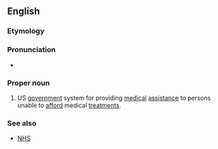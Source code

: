 ==English==

===Etymology===
{{blend|en|medical|aid}}

===Pronunciation===
* {{IPA|/ˈmɛd.ɨ.keɪd/|lang=en}}

===Proper noun===
{{en-proper noun}}

# US [[government]] system for providing [[medical]] [[assistance]] to persons unable to [[afford]] medical [[treatments]].

===See also===
* {{qualifier|UK}} [[NHS]]
